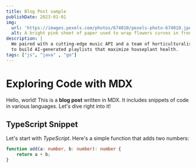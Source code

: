 ```yaml
---
title: Blog Post sample
publishDate: 2023-01-01
img:
  url: 'https://images.pexels.com/photos/674010/pexels-photo-674010.jpeg'
  alt: A bright pink sheet of paper used to wrap flowers curves in front of rich blue background
description: |
  We paired with a cutting-edge music API and a team of horticulturalists
  to build AI-generated playlists that maximize houseplant health.
tags: ["js", "java" , "go"]
---
```


# Exploring Code with MDX

Hello, world! This is a **blog post** written in MDX. It includes snippets of code in various languages. Let's dive right into it!

## TypeScript Snippet

Let's start with *TypeScript*. Here's a simple function that adds two numbers:

```ts
function add(a: number, b: number): number {
    return a + b;
}
```